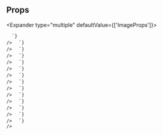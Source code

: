 
## Props

<Expander type="multiple" defaultValue={['ImageProps']}>
  
<ExpanderItem title="ImageProps" value="ImageProps">
    <ReactMarkdown
      remarkPlugins={[remarkGfm]}
      children={`
| name | type | default | description |
| ---- | ---- | ------- | ----------- |
| - | - | - | - |

      `}
    />

  </ExpanderItem>

<ExpanderItem title="AriaAttributes" value="AriaAttributes">
    <ReactMarkdown
      remarkPlugins={[remarkGfm]}
      children={`
| name | type | default | description |
| ---- | ---- | ------- | ----------- |
| aria-activedescendant | string | - | Identifies the currently active element when DOM focus is on a composite widget, textbox, group, or application. |
| aria-atomic | Booleanish | - | Indicates whether assistive technologies will present all, or only parts of, the changed region based on the change notifications defined by the aria-relevant attribute. |
| aria-autocomplete | "list" &#124; "none" &#124; "inline" &#124; "both" | - | Indicates whether inputting text could trigger display of one or more predictions of the user's intended value for an input and specifies how predictions would be presented if they are made. |
| aria-busy | Booleanish | - | Indicates an element is being modified and that assistive technologies MAY want to wait until the modifications are complete before exposing them to the user. |
| aria-checked | boolean &#124; "true" &#124; "false" &#124; "mixed" | - | Indicates the current "checked" state of checkboxes, radio buttons, and other widgets. @see aria-pressed @see aria-selected. |
| aria-colcount | number | - | Defines the total number of columns in a table, grid, or treegrid. @see aria-colindex. |
| aria-colindex | number | - | Defines an element's column index or position with respect to the total number of columns within a table, grid, or treegrid. @see aria-colcount @see aria-colspan. |
| aria-colspan | number | - | Defines the number of columns spanned by a cell or gridcell within a table, grid, or treegrid. @see aria-colindex @see aria-rowspan. |
| aria-controls | string | - | Identifies the element (or elements) whose contents or presence are controlled by the current element. @see aria-owns. |
| aria-current | boolean &#124; "time" &#124; "true" &#124; "false" &#124; "page" &#124; "step" &#124; "location" &#124; "date" | - | Indicates the element that represents the current item within a container or set of related elements. |
| aria-describedby | string | - | Identifies the element (or elements) that describes the object. @see aria-labelledby |
| aria-details | string | - | Identifies the element that provides a detailed, extended description for the object. @see aria-describedby. |
| aria-disabled | Booleanish | - | Indicates that the element is perceivable but disabled, so it is not editable or otherwise operable. @see aria-hidden @see aria-readonly. |
| aria-dropeffect | "link" &#124; "none" &#124; "copy" &#124; "execute" &#124; "move" &#124; "popup" | - | Indicates what functions can be performed when a dragged object is released on the drop target. @deprecated in ARIA 1.1 |
| aria-errormessage | string | - | Identifies the element that provides an error message for the object. @see aria-invalid @see aria-describedby. |
| aria-expanded | Booleanish | - | Indicates whether the element, or another grouping element it controls, is currently expanded or collapsed. |
| aria-flowto | string | - | Identifies the next element (or elements) in an alternate reading order of content which, at the user's discretion, allows assistive technology to override the general default of reading in document source order. |
| aria-grabbed | Booleanish | - | Indicates an element's "grabbed" state in a drag-and-drop operation. @deprecated in ARIA 1.1 |
| aria-haspopup | boolean &#124; "dialog" &#124; "menu" &#124; "true" &#124; "false" &#124; "grid" &#124; "listbox" &#124; "tree" | - | Indicates the availability and type of interactive popup element, such as menu or dialog, that can be triggered by an element. |
| aria-hidden | Booleanish | - | Indicates whether the element is exposed to an accessibility API. @see aria-disabled. |
| aria-invalid | boolean &#124; "true" &#124; "false" &#124; "grammar" &#124; "spelling" | - | Indicates the entered value does not conform to the format expected by the application. @see aria-errormessage. |
| aria-keyshortcuts | string | - | Indicates keyboard shortcuts that an author has implemented to activate or give focus to an element. |
| aria-label | string | - | Defines a string value that labels the current element. @see aria-labelledby. |
| aria-labelledby | string | - | Identifies the element (or elements) that labels the current element. @see aria-describedby. |
| aria-level | number | - | Defines the hierarchical level of an element within a structure. |
| aria-live | "off" &#124; "assertive" &#124; "polite" | - | Indicates that an element will be updated, and describes the types of updates the user agents, assistive technologies, and user can expect from the live region. |
| aria-modal | Booleanish | - | Indicates whether an element is modal when displayed. |
| aria-multiline | Booleanish | - | Indicates whether a text box accepts multiple lines of input or only a single line. |
| aria-multiselectable | Booleanish | - | Indicates that the user may select more than one item from the current selectable descendants. |
| aria-orientation | "horizontal" &#124; "vertical" | - | Indicates whether the element's orientation is horizontal, vertical, or unknown/ambiguous. |
| aria-owns | string | - | Identifies an element (or elements) in order to define a visual, functional, or contextual parent/child relationship between DOM elements where the DOM hierarchy cannot be used to represent the relationship. @see aria-controls. |
| aria-placeholder | string | - | Defines a short hint (a word or short phrase) intended to aid the user with data entry when the control has no value. A hint could be a sample value or a brief description of the expected format. |
| aria-posinset | number | - | Defines an element's number or position in the current set of listitems or treeitems. Not required if all elements in the set are present in the DOM. @see aria-setsize. |
| aria-pressed | boolean &#124; "true" &#124; "false" &#124; "mixed" | - | Indicates the current "pressed" state of toggle buttons. @see aria-checked @see aria-selected. |
| aria-readonly | Booleanish | - | Indicates that the element is not editable, but is otherwise operable. @see aria-disabled. |
| aria-relevant | "text" &#124; "additions" &#124; "additions removals" &#124; "additions text" &#124; "all" &#124; "removals" &#124; "removals additions" &#124; "removals text" &#124; "text additions" &#124; "text removals" | - | Indicates what notifications the user agent will trigger when the accessibility tree within a live region is modified. @see aria-atomic. |
| aria-required | Booleanish | - | Indicates that user input is required on the element before a form may be submitted. |
| aria-roledescription | string | - | Defines a human-readable, author-localized description for the role of an element. |
| aria-rowcount | number | - | Defines the total number of rows in a table, grid, or treegrid. @see aria-rowindex. |
| aria-rowindex | number | - | Defines an element's row index or position with respect to the total number of rows within a table, grid, or treegrid. @see aria-rowcount @see aria-rowspan. |
| aria-rowspan | number | - | Defines the number of rows spanned by a cell or gridcell within a table, grid, or treegrid. @see aria-rowindex @see aria-colspan. |
| aria-selected | Booleanish | - | Indicates the current "selected" state of various widgets. @see aria-checked @see aria-pressed. |
| aria-setsize | number | - | Defines the number of items in the current set of listitems or treeitems. Not required if all elements in the set are present in the DOM. @see aria-posinset. |
| aria-sort | "none" &#124; "ascending" &#124; "descending" &#124; "other" | - | Indicates if items in a table or grid are sorted in ascending or descending order. |
| aria-valuemax | number | - | Defines the maximum allowed value for a range widget. |
| aria-valuemin | number | - | Defines the minimum allowed value for a range widget. |
| aria-valuenow | number | - | Defines the current value for a range widget. @see aria-valuetext. |
| aria-valuetext | string | - | Defines the human readable text alternative of aria-valuenow for a range widget. |

      `}
    />

  </ExpanderItem>

<ExpanderItem title="AriaProps" value="AriaProps">
    <ReactMarkdown
      remarkPlugins={[remarkGfm]}
      children={`
| name | type | default | description |
| ---- | ---- | ------- | ----------- |
| ariaLabel | string | - |  |
| ariaValuetext | string | - |  |
| role | React.AriaRole | - |  |

      `}
    />

  </ExpanderItem>

<ExpanderItem title="Attributes" value="Attributes">
    <ReactMarkdown
      remarkPlugins={[remarkGfm]}
      children={`
| name | type | default | description |
| ---- | ---- | ------- | ----------- |
| key | Key | - |  |

      `}
    />

  </ExpanderItem>

<ExpanderItem title="BaseComponentProps" value="BaseComponentProps">
    <ReactMarkdown
      remarkPlugins={[remarkGfm]}
      children={`
| name | type | default | description |
| ---- | ---- | ------- | ----------- |
| as | ElementType | - |  |
| id | string | - | Unique identifier |
| className | string | - | Additional CSS class name for component |
| testId | string | - | Used to provide a &#96;data-testid&#96; attribute for testing purposes |

      `}
    />

  </ExpanderItem>

<ExpanderItem title="BaseStyleProps" value="BaseStyleProps">
    <ReactMarkdown
      remarkPlugins={[remarkGfm]}
      children={`
| name | type | default | description |
| ---- | ---- | ------- | ----------- |
| alignSelf | ResponsiveStyle&#60;StyleToken&#60;AlignSelf&#62;&#62; | - |  |
| backgroundColor | ResponsiveStyle&#60;StyleToken&#60;BackgroundColor&#62;&#62; | - |  |
| backgroundImage | ResponsiveStyle&#60;StyleToken&#60;BackgroundImage&#62;&#62; | - |  |
| border | ResponsiveStyle&#60;StyleToken&#60;Border&#60;0 &#124; (string & \{\})&#62;&#62;&#62; | - |  |
| borderRadius | ResponsiveStyle&#60;StyleToken&#60;BorderRadius&#60;0 &#124; (string & \{\})&#62;&#62;&#62; | - |  |
| bottom | ResponsiveStyle&#60;StyleToken&#60;Bottom&#60;0 &#124; (string & \{\})&#62;&#62;&#62; | - |  |
| boxShadow | ResponsiveStyle&#60;StyleToken&#60;BoxShadow&#62;&#62; | - |  |
| color | ResponsiveStyle&#60;StyleToken&#60;Color&#62;&#62; | - |  |
| display | ResponsiveStyle&#60;StyleToken&#60;Display&#62;&#62; | - |  |
| fontFamily | ResponsiveStyle&#60;StyleToken&#60;FontFamily&#62;&#62; | - |  |
| fontSize | ResponsiveStyle&#60;StyleToken&#60;FontSize&#60;0 &#124; (string & \{\})&#62;&#62;&#62; | - |  |
| fontStyle | ResponsiveStyle&#60;StyleToken&#60;FontStyle&#62;&#62; | - |  |
| fontWeight | ResponsiveStyle&#60;StyleToken&#60;FontWeight&#62;&#62; | - |  |
| height | ResponsiveStyle&#60;StyleToken&#60;Height&#60;0 &#124; (string & \{\})&#62;&#62;&#62; | - |  |
| left | ResponsiveStyle&#60;StyleToken&#60;Left&#60;0 &#124; (string & \{\})&#62;&#62;&#62; | - |  |
| letterSpacing | ResponsiveStyle&#60;StyleToken&#60;LetterSpacing&#60;0 &#124; (string & \{\})&#62;&#62;&#62; | - |  |
| lineHeight | ResponsiveStyle&#60;StyleToken&#60;LineHeight&#60;0 &#124; (string & \{\})&#62;&#62;&#62; | - |  |
| margin | ResponsiveStyle&#60;StyleToken&#60;Margin&#60;0 &#124; (string & \{\})&#62;&#62;&#62; | - |  |
| marginBlockEnd | ResponsiveStyle&#60;StyleToken&#60;MarginBlockEnd&#60;0 &#124; (string & \{\})&#62;&#62;&#62; | - |  |
| marginBlockStart | ResponsiveStyle&#60;StyleToken&#60;MarginBlockStart&#60;0 &#124; (string & \{\})&#62;&#62;&#62; | - |  |
| marginBottom | ResponsiveStyle&#60;StyleToken&#60;MarginBlockEnd&#60;0 &#124; (string & \{\})&#62;&#62;&#62; | - |  |
| marginInlineEnd | ResponsiveStyle&#60;StyleToken&#60;MarginInlineEnd&#60;0 &#124; (string & \{\})&#62;&#62;&#62; | - |  |
| marginInlineStart | ResponsiveStyle&#60;StyleToken&#60;MarginInlineStart&#60;0 &#124; (string & \{\})&#62;&#62;&#62; | - |  |
| marginLeft | ResponsiveStyle&#60;StyleToken&#60;MarginInlineStart&#60;0 &#124; (string & \{\})&#62;&#62;&#62; | - |  |
| marginRight | ResponsiveStyle&#60;StyleToken&#60;MarginInlineEnd&#60;0 &#124; (string & \{\})&#62;&#62;&#62; | - |  |
| marginTop | ResponsiveStyle&#60;StyleToken&#60;MarginBlockStart&#60;0 &#124; (string & \{\})&#62;&#62;&#62; | - |  |
| maxHeight | ResponsiveStyle&#60;StyleToken&#60;MaxHeight&#60;0 &#124; (string & \{\})&#62;&#62;&#62; | - |  |
| maxWidth | ResponsiveStyle&#60;StyleToken&#60;MaxWidth&#60;0 &#124; (string & \{\})&#62;&#62;&#62; | - |  |
| minHeight | ResponsiveStyle&#60;StyleToken&#60;MinHeight&#60;0 &#124; (string & \{\})&#62;&#62;&#62; | - |  |
| minWidth | ResponsiveStyle&#60;StyleToken&#60;MinWidth&#60;0 &#124; (string & \{\})&#62;&#62;&#62; | - |  |
| opacity | ResponsiveStyle&#60;StyleToken&#60;Opacity&#62;&#62; | - |  |
| overflow | ResponsiveStyle&#60;StyleToken&#60;Overflow&#62;&#62; | - |  |
| padding | ResponsiveStyle&#60;StyleToken&#60;Padding&#60;0 &#124; (string & \{\})&#62;&#62;&#62; | - |  |
| paddingBlockEnd | ResponsiveStyle&#60;StyleToken&#60;MarginBlockEnd&#60;0 &#124; (string & \{\})&#62;&#62;&#62; | - |  |
| paddingBlockStart | ResponsiveStyle&#60;StyleToken&#60;MarginBlockStart&#60;0 &#124; (string & \{\})&#62;&#62;&#62; | - |  |
| paddingBottom | ResponsiveStyle&#60;StyleToken&#60;PaddingBlockEnd&#60;0 &#124; (string & \{\})&#62;&#62;&#62; | - |  |
| paddingInlineEnd | ResponsiveStyle&#60;StyleToken&#60;MarginInlineEnd&#60;0 &#124; (string & \{\})&#62;&#62;&#62; | - |  |
| paddingInlineStart | ResponsiveStyle&#60;StyleToken&#60;MarginInlineStart&#60;0 &#124; (string & \{\})&#62;&#62;&#62; | - |  |
| paddingLeft | ResponsiveStyle&#60;StyleToken&#60;PaddingInlineStart&#60;0 &#124; (string & \{\})&#62;&#62;&#62; | - |  |
| paddingRight | ResponsiveStyle&#60;StyleToken&#60;PaddingInlineEnd&#60;0 &#124; (string & \{\})&#62;&#62;&#62; | - |  |
| paddingTop | ResponsiveStyle&#60;StyleToken&#60;PaddingBlockStart&#60;0 &#124; (string & \{\})&#62;&#62;&#62; | - |  |
| position | ResponsiveStyle&#60;StyleToken&#60;Position&#62;&#62; | - |  |
| right | ResponsiveStyle&#60;StyleToken&#60;Right&#60;0 &#124; (string & \{\})&#62;&#62;&#62; | - |  |
| textAlign | ResponsiveStyle&#60;StyleToken&#60;TextAlign&#62;&#62; | - |  |
| textDecoration | ResponsiveStyle&#60;StyleToken&#60;TextDecoration&#60;0 &#124; (string & \{\})&#62;&#62;&#62; | - |  |
| textTransform | ResponsiveStyle&#60;StyleToken&#60;TextTransform&#62;&#62; | - |  |
| top | ResponsiveStyle&#60;StyleToken&#60;Top&#60;0 &#124; (string & \{\})&#62;&#62;&#62; | - |  |
| transform | ResponsiveStyle&#60;StyleToken&#60;Transform&#62;&#62; | - |  |
| transformOrigin | ResponsiveStyle&#60;StyleToken&#60;TransformOrigin&#60;0 &#124; (string & \{\})&#62;&#62;&#62; | - |  |
| width | ResponsiveStyle&#60;StyleToken&#60;Width&#60;0 &#124; (string & \{\})&#62;&#62;&#62; | - |  |
| whiteSpace | ResponsiveStyle&#60;StyleToken&#60;WhiteSpace&#62;&#62; | - |  |

      `}
    />

  </ExpanderItem>

<ExpanderItem title="DOMAttributes" value="DOMAttributes">
    <ReactMarkdown
      remarkPlugins={[remarkGfm]}
      children={`
| name | type | default | description |
| ---- | ---- | ------- | ----------- |
| dangerouslySetInnerHTML | \{ __html: string; \} | - |  |
| onCopy | ClipboardEventHandler&#60;HTMLImageElement&#62; | - |  |
| onCopyCapture | ClipboardEventHandler&#60;HTMLImageElement&#62; | - |  |
| onCut | ClipboardEventHandler&#60;HTMLImageElement&#62; | - |  |
| onCutCapture | ClipboardEventHandler&#60;HTMLImageElement&#62; | - |  |
| onPaste | ClipboardEventHandler&#60;HTMLImageElement&#62; | - |  |
| onPasteCapture | ClipboardEventHandler&#60;HTMLImageElement&#62; | - |  |
| onCompositionEnd | CompositionEventHandler&#60;HTMLImageElement&#62; | - |  |
| onCompositionEndCapture | CompositionEventHandler&#60;HTMLImageElement&#62; | - |  |
| onCompositionStart | CompositionEventHandler&#60;HTMLImageElement&#62; | - |  |
| onCompositionStartCapture | CompositionEventHandler&#60;HTMLImageElement&#62; | - |  |
| onCompositionUpdate | CompositionEventHandler&#60;HTMLImageElement&#62; | - |  |
| onCompositionUpdateCapture | CompositionEventHandler&#60;HTMLImageElement&#62; | - |  |
| onFocus | FocusEventHandler&#60;HTMLImageElement&#62; | - |  |
| onFocusCapture | FocusEventHandler&#60;HTMLImageElement&#62; | - |  |
| onBlur | FocusEventHandler&#60;HTMLImageElement&#62; | - |  |
| onBlurCapture | FocusEventHandler&#60;HTMLImageElement&#62; | - |  |
| onChange | FormEventHandler&#60;HTMLImageElement&#62; | - |  |
| onChangeCapture | FormEventHandler&#60;HTMLImageElement&#62; | - |  |
| onBeforeInput | FormEventHandler&#60;HTMLImageElement&#62; | - |  |
| onBeforeInputCapture | FormEventHandler&#60;HTMLImageElement&#62; | - |  |
| onInput | FormEventHandler&#60;HTMLImageElement&#62; | - |  |
| onInputCapture | FormEventHandler&#60;HTMLImageElement&#62; | - |  |
| onReset | FormEventHandler&#60;HTMLImageElement&#62; | - |  |
| onResetCapture | FormEventHandler&#60;HTMLImageElement&#62; | - |  |
| onSubmit | FormEventHandler&#60;HTMLImageElement&#62; | - |  |
| onSubmitCapture | FormEventHandler&#60;HTMLImageElement&#62; | - |  |
| onInvalid | FormEventHandler&#60;HTMLImageElement&#62; | - |  |
| onInvalidCapture | FormEventHandler&#60;HTMLImageElement&#62; | - |  |
| onLoadCapture | ReactEventHandler&#60;HTMLImageElement&#62; | - |  |
| onErrorCapture | ReactEventHandler&#60;HTMLImageElement&#62; | - |  |
| onKeyDown | KeyboardEventHandler&#60;HTMLImageElement&#62; | - |  |
| onKeyDownCapture | KeyboardEventHandler&#60;HTMLImageElement&#62; | - |  |
| onKeyPress | KeyboardEventHandler&#60;HTMLImageElement&#62; | - | @deprecated |
| onKeyPressCapture | KeyboardEventHandler&#60;HTMLImageElement&#62; | - | @deprecated |
| onKeyUp | KeyboardEventHandler&#60;HTMLImageElement&#62; | - |  |
| onKeyUpCapture | KeyboardEventHandler&#60;HTMLImageElement&#62; | - |  |
| onAbort | ReactEventHandler&#60;HTMLImageElement&#62; | - |  |
| onAbortCapture | ReactEventHandler&#60;HTMLImageElement&#62; | - |  |
| onCanPlay | ReactEventHandler&#60;HTMLImageElement&#62; | - |  |
| onCanPlayCapture | ReactEventHandler&#60;HTMLImageElement&#62; | - |  |
| onCanPlayThrough | ReactEventHandler&#60;HTMLImageElement&#62; | - |  |
| onCanPlayThroughCapture | ReactEventHandler&#60;HTMLImageElement&#62; | - |  |
| onDurationChange | ReactEventHandler&#60;HTMLImageElement&#62; | - |  |
| onDurationChangeCapture | ReactEventHandler&#60;HTMLImageElement&#62; | - |  |
| onEmptied | ReactEventHandler&#60;HTMLImageElement&#62; | - |  |
| onEmptiedCapture | ReactEventHandler&#60;HTMLImageElement&#62; | - |  |
| onEncrypted | ReactEventHandler&#60;HTMLImageElement&#62; | - |  |
| onEncryptedCapture | ReactEventHandler&#60;HTMLImageElement&#62; | - |  |
| onEnded | ReactEventHandler&#60;HTMLImageElement&#62; | - |  |
| onEndedCapture | ReactEventHandler&#60;HTMLImageElement&#62; | - |  |
| onLoadedData | ReactEventHandler&#60;HTMLImageElement&#62; | - |  |
| onLoadedDataCapture | ReactEventHandler&#60;HTMLImageElement&#62; | - |  |
| onLoadedMetadata | ReactEventHandler&#60;HTMLImageElement&#62; | - |  |
| onLoadedMetadataCapture | ReactEventHandler&#60;HTMLImageElement&#62; | - |  |
| onLoadStart | ReactEventHandler&#60;HTMLImageElement&#62; | - |  |
| onLoadStartCapture | ReactEventHandler&#60;HTMLImageElement&#62; | - |  |
| onPause | ReactEventHandler&#60;HTMLImageElement&#62; | - |  |
| onPauseCapture | ReactEventHandler&#60;HTMLImageElement&#62; | - |  |
| onPlay | ReactEventHandler&#60;HTMLImageElement&#62; | - |  |
| onPlayCapture | ReactEventHandler&#60;HTMLImageElement&#62; | - |  |
| onPlaying | ReactEventHandler&#60;HTMLImageElement&#62; | - |  |
| onPlayingCapture | ReactEventHandler&#60;HTMLImageElement&#62; | - |  |
| onProgress | ReactEventHandler&#60;HTMLImageElement&#62; | - |  |
| onProgressCapture | ReactEventHandler&#60;HTMLImageElement&#62; | - |  |
| onRateChange | ReactEventHandler&#60;HTMLImageElement&#62; | - |  |
| onRateChangeCapture | ReactEventHandler&#60;HTMLImageElement&#62; | - |  |
| onSeeked | ReactEventHandler&#60;HTMLImageElement&#62; | - |  |
| onSeekedCapture | ReactEventHandler&#60;HTMLImageElement&#62; | - |  |
| onSeeking | ReactEventHandler&#60;HTMLImageElement&#62; | - |  |
| onSeekingCapture | ReactEventHandler&#60;HTMLImageElement&#62; | - |  |
| onStalled | ReactEventHandler&#60;HTMLImageElement&#62; | - |  |
| onStalledCapture | ReactEventHandler&#60;HTMLImageElement&#62; | - |  |
| onSuspend | ReactEventHandler&#60;HTMLImageElement&#62; | - |  |
| onSuspendCapture | ReactEventHandler&#60;HTMLImageElement&#62; | - |  |
| onTimeUpdate | ReactEventHandler&#60;HTMLImageElement&#62; | - |  |
| onTimeUpdateCapture | ReactEventHandler&#60;HTMLImageElement&#62; | - |  |
| onVolumeChange | ReactEventHandler&#60;HTMLImageElement&#62; | - |  |
| onVolumeChangeCapture | ReactEventHandler&#60;HTMLImageElement&#62; | - |  |
| onWaiting | ReactEventHandler&#60;HTMLImageElement&#62; | - |  |
| onWaitingCapture | ReactEventHandler&#60;HTMLImageElement&#62; | - |  |
| onAuxClick | MouseEventHandler&#60;HTMLImageElement&#62; | - |  |
| onAuxClickCapture | MouseEventHandler&#60;HTMLImageElement&#62; | - |  |
| onClick | MouseEventHandler&#60;HTMLImageElement&#62; | - |  |
| onClickCapture | MouseEventHandler&#60;HTMLImageElement&#62; | - |  |
| onContextMenu | MouseEventHandler&#60;HTMLImageElement&#62; | - |  |
| onContextMenuCapture | MouseEventHandler&#60;HTMLImageElement&#62; | - |  |
| onDoubleClick | MouseEventHandler&#60;HTMLImageElement&#62; | - |  |
| onDoubleClickCapture | MouseEventHandler&#60;HTMLImageElement&#62; | - |  |
| onDrag | DragEventHandler&#60;HTMLImageElement&#62; | - |  |
| onDragCapture | DragEventHandler&#60;HTMLImageElement&#62; | - |  |
| onDragEnd | DragEventHandler&#60;HTMLImageElement&#62; | - |  |
| onDragEndCapture | DragEventHandler&#60;HTMLImageElement&#62; | - |  |
| onDragEnter | DragEventHandler&#60;HTMLImageElement&#62; | - |  |
| onDragEnterCapture | DragEventHandler&#60;HTMLImageElement&#62; | - |  |
| onDragExit | DragEventHandler&#60;HTMLImageElement&#62; | - |  |
| onDragExitCapture | DragEventHandler&#60;HTMLImageElement&#62; | - |  |
| onDragLeave | DragEventHandler&#60;HTMLImageElement&#62; | - |  |
| onDragLeaveCapture | DragEventHandler&#60;HTMLImageElement&#62; | - |  |
| onDragOver | DragEventHandler&#60;HTMLImageElement&#62; | - |  |
| onDragOverCapture | DragEventHandler&#60;HTMLImageElement&#62; | - |  |
| onDragStart | DragEventHandler&#60;HTMLImageElement&#62; | - |  |
| onDragStartCapture | DragEventHandler&#60;HTMLImageElement&#62; | - |  |
| onDrop | DragEventHandler&#60;HTMLImageElement&#62; | - |  |
| onDropCapture | DragEventHandler&#60;HTMLImageElement&#62; | - |  |
| onMouseDown | MouseEventHandler&#60;HTMLImageElement&#62; | - |  |
| onMouseDownCapture | MouseEventHandler&#60;HTMLImageElement&#62; | - |  |
| onMouseEnter | MouseEventHandler&#60;HTMLImageElement&#62; | - |  |
| onMouseLeave | MouseEventHandler&#60;HTMLImageElement&#62; | - |  |
| onMouseMove | MouseEventHandler&#60;HTMLImageElement&#62; | - |  |
| onMouseMoveCapture | MouseEventHandler&#60;HTMLImageElement&#62; | - |  |
| onMouseOut | MouseEventHandler&#60;HTMLImageElement&#62; | - |  |
| onMouseOutCapture | MouseEventHandler&#60;HTMLImageElement&#62; | - |  |
| onMouseOver | MouseEventHandler&#60;HTMLImageElement&#62; | - |  |
| onMouseOverCapture | MouseEventHandler&#60;HTMLImageElement&#62; | - |  |
| onMouseUp | MouseEventHandler&#60;HTMLImageElement&#62; | - |  |
| onMouseUpCapture | MouseEventHandler&#60;HTMLImageElement&#62; | - |  |
| onSelect | ReactEventHandler&#60;HTMLImageElement&#62; | - |  |
| onSelectCapture | ReactEventHandler&#60;HTMLImageElement&#62; | - |  |
| onTouchCancel | TouchEventHandler&#60;HTMLImageElement&#62; | - |  |
| onTouchCancelCapture | TouchEventHandler&#60;HTMLImageElement&#62; | - |  |
| onTouchEnd | TouchEventHandler&#60;HTMLImageElement&#62; | - |  |
| onTouchEndCapture | TouchEventHandler&#60;HTMLImageElement&#62; | - |  |
| onTouchMove | TouchEventHandler&#60;HTMLImageElement&#62; | - |  |
| onTouchMoveCapture | TouchEventHandler&#60;HTMLImageElement&#62; | - |  |
| onTouchStart | TouchEventHandler&#60;HTMLImageElement&#62; | - |  |
| onTouchStartCapture | TouchEventHandler&#60;HTMLImageElement&#62; | - |  |
| onPointerDown | PointerEventHandler&#60;HTMLImageElement&#62; | - |  |
| onPointerDownCapture | PointerEventHandler&#60;HTMLImageElement&#62; | - |  |
| onPointerMove | PointerEventHandler&#60;HTMLImageElement&#62; | - |  |
| onPointerMoveCapture | PointerEventHandler&#60;HTMLImageElement&#62; | - |  |
| onPointerUp | PointerEventHandler&#60;HTMLImageElement&#62; | - |  |
| onPointerUpCapture | PointerEventHandler&#60;HTMLImageElement&#62; | - |  |
| onPointerCancel | PointerEventHandler&#60;HTMLImageElement&#62; | - |  |
| onPointerCancelCapture | PointerEventHandler&#60;HTMLImageElement&#62; | - |  |
| onPointerEnter | PointerEventHandler&#60;HTMLImageElement&#62; | - |  |
| onPointerEnterCapture | PointerEventHandler&#60;HTMLImageElement&#62; | - |  |
| onPointerLeave | PointerEventHandler&#60;HTMLImageElement&#62; | - |  |
| onPointerLeaveCapture | PointerEventHandler&#60;HTMLImageElement&#62; | - |  |
| onPointerOver | PointerEventHandler&#60;HTMLImageElement&#62; | - |  |
| onPointerOverCapture | PointerEventHandler&#60;HTMLImageElement&#62; | - |  |
| onPointerOut | PointerEventHandler&#60;HTMLImageElement&#62; | - |  |
| onPointerOutCapture | PointerEventHandler&#60;HTMLImageElement&#62; | - |  |
| onGotPointerCapture | PointerEventHandler&#60;HTMLImageElement&#62; | - |  |
| onGotPointerCaptureCapture | PointerEventHandler&#60;HTMLImageElement&#62; | - |  |
| onLostPointerCapture | PointerEventHandler&#60;HTMLImageElement&#62; | - |  |
| onLostPointerCaptureCapture | PointerEventHandler&#60;HTMLImageElement&#62; | - |  |
| onScroll | UIEventHandler&#60;HTMLImageElement&#62; | - |  |
| onScrollCapture | UIEventHandler&#60;HTMLImageElement&#62; | - |  |
| onWheel | WheelEventHandler&#60;HTMLImageElement&#62; | - |  |
| onWheelCapture | WheelEventHandler&#60;HTMLImageElement&#62; | - |  |
| onAnimationStart | AnimationEventHandler&#60;HTMLImageElement&#62; | - |  |
| onAnimationStartCapture | AnimationEventHandler&#60;HTMLImageElement&#62; | - |  |
| onAnimationEnd | AnimationEventHandler&#60;HTMLImageElement&#62; | - |  |
| onAnimationEndCapture | AnimationEventHandler&#60;HTMLImageElement&#62; | - |  |
| onAnimationIteration | AnimationEventHandler&#60;HTMLImageElement&#62; | - |  |
| onAnimationIterationCapture | AnimationEventHandler&#60;HTMLImageElement&#62; | - |  |
| onTransitionEnd | TransitionEventHandler&#60;HTMLImageElement&#62; | - |  |
| onTransitionEndCapture | TransitionEventHandler&#60;HTMLImageElement&#62; | - |  |

      `}
    />

  </ExpanderItem>

<ExpanderItem title="FlexItemStyleProps" value="FlexItemStyleProps">
    <ReactMarkdown
      remarkPlugins={[remarkGfm]}
      children={`
| name | type | default | description |
| ---- | ---- | ------- | ----------- |
| flex | ResponsiveStyle&#60;Flex&#60;0 &#124; (string & \{\})&#62;&#62; | - | Shorthand for flex grow / shrink / basis |
| order | ResponsiveStyle&#60;Order&#62; | - | Controls order flex items appear |
| grow | ResponsiveStyle&#60;FlexGrow&#62; | - | Ability for flex item to grow |
| shrink | ResponsiveStyle&#60;FlexShrink&#62; | - | Ability for flex item to shrink |
| basis | ResponsiveStyle&#60;FlexBasis&#60;0 &#124; (string & \{\})&#62;&#62; | - | Default size of element before remaining space is distributed |

      `}
    />

  </ExpanderItem>

<ExpanderItem title="GridItemStyleProps" value="GridItemStyleProps">
    <ReactMarkdown
      remarkPlugins={[remarkGfm]}
      children={`
| name | type | default | description |
| ---- | ---- | ------- | ----------- |
| area | ResponsiveStyle&#60;GridArea&#62; | - |  |
| column | ResponsiveStyle&#60;GridColumn&#62; | - |  |
| columnEnd | ResponsiveStyle&#60;GridColumnEnd&#62; | - |  |
| columnSpan | ResponsiveStyle&#60;GridSpanType&#62; | - |  |
| columnStart | ResponsiveStyle&#60;GridColumnStart&#62; | - |  |
| row | ResponsiveStyle&#60;GridRow&#62; | - |  |
| rowEnd | ResponsiveStyle&#60;GridRowEnd&#62; | - |  |
| rowSpan | ResponsiveStyle&#60;GridSpanType&#62; | - |  |
| rowStart | ResponsiveStyle&#60;GridRowStart&#62; | - |  |

      `}
    />

  </ExpanderItem>

<ExpanderItem title="HTMLAttributes" value="HTMLAttributes">
    <ReactMarkdown
      remarkPlugins={[remarkGfm]}
      children={`
| name | type | default | description |
| ---- | ---- | ------- | ----------- |
| slot | string | - |  |
| title | string | - |  |
| defaultChecked | boolean | - |  |
| defaultValue | string &#124; number &#124; readonly string[] | - |  |
| suppressContentEditableWarning | boolean | - |  |
| suppressHydrationWarning | boolean | - |  |
| accessKey | string | - |  |
| contentEditable | Booleanish &#124; "inherit" | - |  |
| contextMenu | string | - |  |
| dir | string | - |  |
| draggable | Booleanish | - |  |
| hidden | boolean | - |  |
| lang | string | - |  |
| placeholder | string | - |  |
| spellCheck | Booleanish | - |  |
| tabIndex | number | - |  |
| translate | "yes" &#124; "no" | - |  |
| radioGroup | string | - |  |
| about | string | - |  |
| datatype | string | - |  |
| inlist | any | - |  |
| prefix | string | - |  |
| property | string | - |  |
| resource | string | - |  |
| typeof | string | - |  |
| vocab | string | - |  |
| autoCapitalize | string | - |  |
| autoCorrect | string | - |  |
| autoSave | string | - |  |
| itemProp | string | - |  |
| itemScope | boolean | - |  |
| itemType | string | - |  |
| itemID | string | - |  |
| itemRef | string | - |  |
| results | number | - |  |
| security | string | - |  |
| unselectable | "on" &#124; "off" | - |  |
| inputMode | "text" &#124; "none" &#124; "search" &#124; "tel" &#124; "url" &#124; "email" &#124; "numeric" &#124; "decimal" | - | Hints at the type of data that might be entered by the user while editing the element or its contents @see https://html.spec.whatwg.org/multipage/interaction.html#input-modalities:-the-inputmode-attribute |
| is | string | - | Specify that a standard HTML element should behave like a defined custom built-in element @see https://html.spec.whatwg.org/multipage/custom-elements.html#attr-is |

      `}
    />

  </ExpanderItem>

<ExpanderItem title="ImageOptions" value="ImageOptions">
    <ReactMarkdown
      remarkPlugins={[remarkGfm]}
      children={`
| name | type | default | description |
| ---- | ---- | ------- | ----------- |
| alt | string | - | Alternative text description of the image (required) @see https://developer.mozilla.org/en-US/docs/Web/HTML/Element/img#attr-alt |
| sizes | string | - | Set of image source sizes @see https://developer.mozilla.org/en-US/docs/Web/HTML/Element/img#attr-sizes |
| src | string | - | URl source for image (required) |
| srcSet | string | - | Possible image sources for the browser to use @see https://developer.mozilla.org/en-US/docs/Web/HTML/Element/img#attr-srcset |
| onLoad | (event: SyntheticEvent&#60;HTMLImageElement, Event&#62;) =&#62; void | - | Handles loading event on image |
| onError | (error: string &#124; SyntheticEvent&#60;HTMLImageElement, Event&#62;) =&#62; void | - | Handles error events on image |

      `}
    />

  </ExpanderItem>

<ExpanderItem title="ImageStyleProps" value="ImageStyleProps">
    <ReactMarkdown
      remarkPlugins={[remarkGfm]}
      children={`
| name | type | default | description |
| ---- | ---- | ------- | ----------- |
| objectFit | ResponsiveStyle&#60;ObjectFit&#62; | - |  |
| objectPosition | ResponsiveStyle&#60;ObjectPosition&#60;0 &#124; (string & \{\})&#62;&#62; | - |  |

      `}
    />

  </ExpanderItem>

<ExpanderItem title="ImgHTMLAttributes" value="ImgHTMLAttributes">
    <ReactMarkdown
      remarkPlugins={[remarkGfm]}
      children={`
| name | type | default | description |
| ---- | ---- | ------- | ----------- |
| crossOrigin | "" &#124; "anonymous" &#124; "use-credentials" | - |  |
| decoding | "async" &#124; "auto" &#124; "sync" | - |  |
| loading | "eager" &#124; "lazy" | - |  |
| referrerPolicy | HTMLAttributeReferrerPolicy | - |  |
| useMap | string | - |  |

      `}
    />

  </ExpanderItem>

<ExpanderItem title="RefAttributes" value="RefAttributes">
    <ReactMarkdown
      remarkPlugins={[remarkGfm]}
      children={`
| name | type | default | description |
| ---- | ---- | ------- | ----------- |
| ref | Ref&#60;HTMLImageElement&#62; | - |  |

      `}
    />

  </ExpanderItem>

<ExpanderItem title="ViewProps" value="ViewProps">
    <ReactMarkdown
      remarkPlugins={[remarkGfm]}
      children={`
| name | type | default | description |
| ---- | ---- | ------- | ----------- |
| style | CSSProperties | - |  |
| isDisabled | boolean | - |  |

      `}
    />

  </ExpanderItem>

</Expander>

